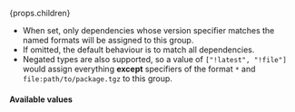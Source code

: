 
<OptionalPill>{props.children}</OptionalPill>

- When set, only dependencies whose version specifier matches the named formats will be assigned to this group.
- If omitted, the default behaviour is to match all dependencies.
- Negated types are also supported, so a value of `["!latest", "!file"]` would assign everything **except** specifiers of the format `*` and `file:path/to/package.tgz` to this group.

#### Available values

<SpecifierTypes />
